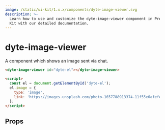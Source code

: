 ```yaml
---
image: /static/ui-kit/1.x.x/components/dyte-image-viewer.svg
description: >-
  Learn how to use and customize the dyte-image-viewer component in ProductDB's UI
  Kit with our detailed documentation.
---
```


# dyte-image-viewer

A component which shows an image sent via chat.

```html
<dyte-image-viewer id="dyte-el"></dyte-image-viewer>

<script>
  const el = document.getElementById('dyte-el');
  el.image = {
    type: 'image',
    link: 'https://images.unsplash.com/photo-1657788913374-11f55e6afefe?ixlib=rb-1.2.1&ixid=MnwxMjA3fDB8MHxwaG90by1wYWdlfHx8fGVufDB8fHx8&auto=format&fit=crop&w=1636&q=80',
  };
</script>
```

## Props

<PropsTable of="dyte-image-viewer" />

<head>
  <title>UI Kit dyte-image-viewer</title>
</head>
